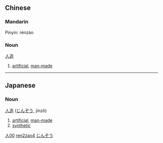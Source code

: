== Chinese ==                                          
===Mandarin===
Pinyin: rénzào
===Noun===
[[人]][[造]]
# [[artificial]], [[man-made]]
[[Category:zh-tw:Nouns|人00]]
[[Category:zh-cn:Nouns|ren2zao4]]
----
== Japanese ==                                          
===Noun===
[[人]][[造]] ([[じんぞう]], jinzô)
# [[artificial]], [[man-made]]
# [[synthetic]]
[[Category:Japanese nouns|じんぞう]]